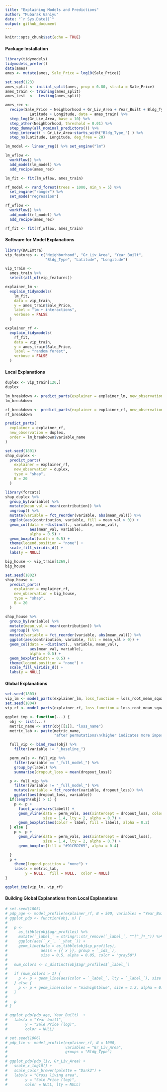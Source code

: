 ```yaml
---
title: "Explaining Models and Predictions"
author: "Mubarak Ganiyu"
date: "`r Sys.Date()`"
output: github_document
---
```


```r
knitr::opts_chunk$set(echo = TRUE)
```

#### Package Installation

```r
library(tidymodels)
tidymodels_prefer()
data(ames)
ames <- mutate(ames, Sale_Price = log10(Sale_Price))

set.seed(123)
ames_split <- initial_split(ames, prop = 0.80, strata = Sale_Price)
ames_train <- training(ames_split)
ames_test  <-  testing(ames_split)

ames_rec <-
  recipe(Sale_Price ~ Neighborhood + Gr_Liv_Area + Year_Built + Bldg_Type +
           Latitude + Longitude, data = ames_train) %>%
  step_log(Gr_Liv_Area, base = 10) %>%
  step_other(Neighborhood, threshold = 0.01) %>%
  step_dummy(all_nominal_predictors()) %>%
  step_interact( ~ Gr_Liv_Area:starts_with("Bldg_Type_") ) %>%
  step_ns(Latitude, Longitude, deg_free = 20)

lm_model <- linear_reg() %>% set_engine("lm")

lm_wflow <-
  workflow() %>%
  add_model(lm_model) %>%
  add_recipe(ames_rec)

lm_fit <- fit(lm_wflow, ames_train)

rf_model <- rand_forest(trees = 1000, min_n = 5) %>%
  set_engine("ranger") %>%
  set_mode("regression")

rf_wflow <-
  workflow() %>% 
  add_model(rf_model) %>% 
  add_recipe(ames_rec)

rf_fit <- fit(rf_wflow, ames_train)
```

#### Software for Model Explanations

```r
library(DALEXtra)
vip_features <- c("Neighborhood", "Gr_Liv_Area", "Year_Built",
                  "Bldg_Type", "Latitude", "Longitude")

vip_train <-
  ames_train %>%
  select(all_of(vip_features))

explainer_lm <-
  explain_tidymodels(
    lm_fit,
    data = vip_train,
    y = ames_train$Sale_Price,
    label = "lm + interactions",
    verbose = FALSE
  )

explainer_rf <-
  explain_tidymodels(
    rf_fit,
    data = vip_train,
    y = ames_train$Sale_Price,
    label = "random forest",
    verbose = FALSE
  )
```
#### Local Explanations

```r
duplex <- vip_train[120,]
duplex
```

```r
lm_breakdown <- predict_parts(explainer = explainer_lm, new_observation = duplex)
lm_breakdown
```

```r
rf_breakdown <- predict_parts(explainer = explainer_rf, new_observation = duplex)
rf_breakdown
```

```r
predict_parts(
  explainer = explainer_rf,
  new_observation = duplex,
  order = lm_breakdown$variable_name
)
```


```r
set.seed(1801)
shap_duplex <-
  predict_parts(
    explainer = explainer_rf,
    new_observation = duplex,
    type = "shap",
    B = 20
  )

library(forcats)
shap_duplex %>%
  group_by(variable) %>%
  mutate(mean_val = mean(contribution)) %>%
  ungroup() %>%
  mutate(variable = fct_reorder(variable, abs(mean_val))) %>%
  ggplot(aes(contribution, variable, fill = mean_val > 0)) +
  geom_col(data = ~distinct(., variable, mean_val),
           aes(mean_val, variable),
           alpha = 0.5) +
  geom_boxplot(width = 0.5) +
  theme(legend.position = "none") +
  scale_fill_viridis_d() +
  labs(y = NULL)
```

```r
big_house <- vip_train[1269,]
big_house
```

```r
set.seed(1802)
shap_house <-
  predict_parts(
    explainer = explainer_rf,
    new_observation = big_house,
    type = "shap",
    B = 20
  )
```

```r
shap_house %>%
  group_by(variable) %>%
  mutate(mean_val = mean(contribution)) %>%
  ungroup() %>%
  mutate(variable = fct_reorder(variable, abs(mean_val))) %>%
  ggplot(aes(contribution, variable, fill = mean_val > 0)) +
  geom_col(data = ~distinct(., variable, mean_val),
           aes(mean_val, variable),
           alpha = 0.5) +
  geom_boxplot(width = 0.5) +
  theme(legend.position = "none") +
  scale_fill_viridis_d() +
  labs(y = NULL)
```


#### Global Explanations

```r
set.seed(1803)
vip_lm <- model_parts(explainer_lm, loss_function = loss_root_mean_square)
set.seed(1804)
vip_rf <- model_parts(explainer_rf, loss_function = loss_root_mean_square)
```


```r
ggplot_imp <- function(...) {
  obj <- list(...)
  metric_name <- attr(obj[[1]], "loss_name")
  metric_lab <- paste(metric_name,
                      "after permutations\n(higher indicates more important)")

  full_vip <- bind_rows(obj) %>%
    filter(variable != "_baseline_")

  perm_vals <- full_vip %>%
    filter(variable == "_full_model_") %>%
    group_by(label) %>%
    summarise(dropout_loss = mean(dropout_loss))

  p <- full_vip %>%
    filter(variable != "_full_model_") %>%
    mutate(variable = fct_reorder(variable, dropout_loss)) %>%
    ggplot(aes(dropout_loss, variable))
  if(length(obj) > 1) {
    p <- p +
      facet_wrap(vars(label)) +
      geom_vline(data = perm_vals, aes(xintercept = dropout_loss, color = label),
                 size = 1.4, lty = 2, alpha = 0.7) +
      geom_boxplot(aes(color = label, fill = label), alpha = 0.2)
  } else {
    p <- p +
      geom_vline(data = perm_vals, aes(xintercept = dropout_loss),
                 size = 1.4, lty = 2, alpha = 0.7) +
      geom_boxplot(fill = "#91CBD765", alpha = 0.4)

  }
  p +
    theme(legend.position = "none") +
    labs(x = metric_lab,
         y = NULL,  fill = NULL,  color = NULL)
}
```


```r
ggplot_imp(vip_lm, vip_rf)
```

#### Building Global Explanations from Local Explanations

```r
# set.seed(1805)
# pdp_age <- model_profile(explainer_rf, N = 500, variables = "Year_Built")
# ggplot_pdp <- function(obj, x) {
# 
#   p <-
#     as_tibble(obj$agr_profiles) %>%
#     mutate(`_label_` = stringr::str_remove(`_label_`, "^[^_]*_")) %>%
#     ggplot(aes(`_x_`, `_yhat_`)) +
#     geom_line(data = as_tibble(obj$cp_profiles),
#               aes(x = {{ x }}, group = `_ids_`),
#               size = 0.5, alpha = 0.05, color = "gray50")
# 
#   num_colors <- n_distinct(obj$agr_profiles$`_label_`)
# 
#   if (num_colors > 1) {
#     p <- p + geom_line(aes(color = `_label_`, lty = `_label_`), size = 1.2)
#   } else {
#     p <- p + geom_line(color = "midnightblue", size = 1.2, alpha = 0.8)
#   }
# 
#   p
# }
```
```r
# ggplot_pdp(pdp_age, Year_Built)  +
#   labs(x = "Year built",
#        y = "Sale Price (log)",
#        color = NULL)
```


```r
# set.seed(1806)
# pdp_liv <- model_profile(explainer_rf, N = 1000,
#                          variables = "Gr_Liv_Area",
#                          groups = "Bldg_Type")
# 
# ggplot_pdp(pdp_liv, Gr_Liv_Area) +
#   scale_x_log10() +
#   scale_color_brewer(palette = "Dark2") +
#   labs(x = "Gross living area",
#        y = "Sale Price (log)",
#        color = NULL, lty = NULL)
```

